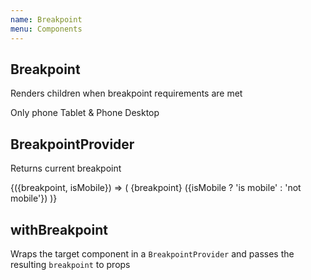 ```yaml
---
name: Breakpoint
menu: Components
---
```



## Breakpoint

Renders children when breakpoint requirements are met

<Playground>
  <Breakpoint only="phone">
    <Text>Only phone</Text>
  </Breakpoint>
  <Breakpoint down="tablet">
    <Text>Tablet & Phone</Text>
  </Breakpoint>
  <Breakpoint up="desktop">
    <Text>Desktop</Text>
  </Breakpoint>
</Playground>

## BreakpointProvider

Returns current breakpoint

<Playground>
  <BreakpointProvider>
    {({breakpoint, isMobile}) => (
      <Row>
        <Col mr={2}>
          <Text>{breakpoint}</Text>
        </Col>
        <Col>
          <Text color={isMobile ? 'pink' : 'grey'}>({isMobile ? 'is mobile' : 'not mobile'})</Text>
        </Col>
      </Row>
    )}
  </BreakpointProvider>
</Playground>

## withBreakpoint

Wraps the target component in a `BreakpointProvider` and passes the resulting `breakpoint` to props
